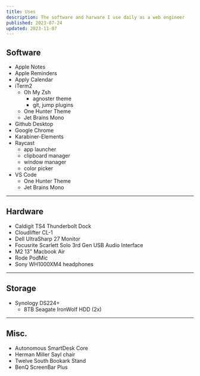 ```yaml
---
title: Uses
description: The software and harware I use daily as a web engineer
published: 2023-07-24
updated: 2023-11-07
---
```


## Software

- Apple Notes
- Apple Reminders
- Apply Calendar
- iTerm2
  - Oh My Zsh
    - agnoster theme
    - git, jump plugins
  - One Hunter Theme
  - Jet Brains Mono
- Github Desktop
- Google Chrome
- Karabiner-Elements
- Raycast
  - app launcher
  - clipboard manager
  - window manager
  - color picker
- VS Code
  - One Hunter Theme
  - Jet Brains Mono

---

## Hardware

- Caldigit TS4 Thunderbolt Dock
- Cloudlifter CL-1
- Dell UltraSharp 27 Monitor
- Focusrite Scarlett Solo 3rd Gen USB Audio Interface
- M2 13" Macbook Air
- Rode PodMic
- Sony WH1000XM4 headphones

---

## Storage

- Synology DS224+
  - 8TB Seagate IronWolf HDD (2x)

---

## Misc.

- Autonomous SmartDesk Core
- Herman Miller Sayl chair
- Twelve South Bookark Stand
- BenQ ScreenBar Plus
